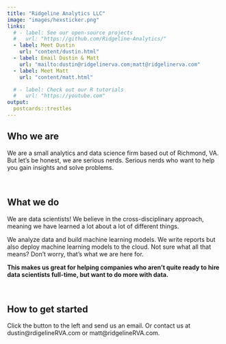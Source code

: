 ```yaml
---
title: "Ridgeline Analytics LLC"
image: "images/hexsticker.png"
links:
  # - label: See our open-source projects
  #   url: "https://github.com/Ridgeline-Analytics/"
  - label: Meet Dustin
    url: "content/dustin.html"
  - label: Email Dustin & Matt
    url: "mailto:dustin@ridgelinerva.com;matt@ridgelinerva.com"
  - label: Meet Matt
    url: "content/matt.html"

  # - label: Check out our R tutorials
  #   url: "https://youtube.com"
output:
  postcards::trestles
---
```

 
## Who we are

We are a small analytics and data science firm based out of Richmond, VA. But let's be honest, we are serious nerds. Serious nerds who want to help you gain insights and solve problems.

</br>

## What we do

We are data scientists! We believe in the cross-disciplinary approach, meaning we have learned a lot about a lot of different things. 

 We analyze data and build machine learning models. We write reports but also deploy machine learning models to the cloud. Not sure what all that means?  Don't worry, that's what we are here for.  

**This makes us great for helping companies who aren't quite ready to hire data scientists full-time, but want to do more with data.**

</br>

## How to get started

Click the button to the left and send us an email.  Or contact us at dustin@rdigelineRVA.com or matt@ridgelineRVA.com.

